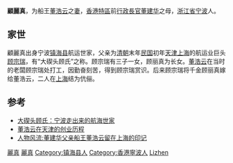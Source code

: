 '''顧麗真'''，为船王[[董浩云|董浩云]]之[[妻|妻]]，[[香港特區|香港特區]]前[[行政長官|行政長官]][[董建华|董建华]]之母，[[浙江省|浙江省]][[宁波|宁波]]人。

== 家世 ==
顧麗真出身宁波[[镇海县|镇海县]]航运世家，父亲为[[清朝|清朝]]末年[[中華民國|民国]]初年[[天津|天津]][[上海|上海]]的航运业巨头[[顾宗瑞|顾宗瑞]]，有“大碶头顾氏”之称。顾宗瑞有三子一女，顾丽真为长女。[[董浩云|董浩云]]在当时的老闆顾宗瑞处打工，因勤奋刻苦，得到顾宗瑞赏识。后来顾宗瑞将千金顾丽真嫁给董浩云，二人在[[上海|上海]]结为伉俪。

== 参考 ==
* [https://web.archive.org/web/20070824183931/http://culture.zjol.com.cn/05culture/system/2005/12/27/006419743.shtml 大碶头顾氏：宁波走出来的航海世家]
* [http://www.022net.com/2005/4-17/20381887423.html 董浩云在天津的创业历程]{{Dead link|date=2018年5月 |bot=InternetArchiveBot |fix-attempted=yes }}
* [http://news.china.com/zh_cn/history/all/11025807/20050323/12187118.html 人物风流:董建华父亲船王董浩云留在上海的印记]

{{寧波董浩雲家族}}

{{DEFAULTSORT:Gulizhen}}
[[Category:董浩云家族|麗真]]
[[Category:大碶头顾氏|麗真]]
[[Category:镇海县人|Category:镇海县人]]
[[Category:香港寧波人|Category:香港寧波人]]
[[Category:顧姓|Lizhen]]